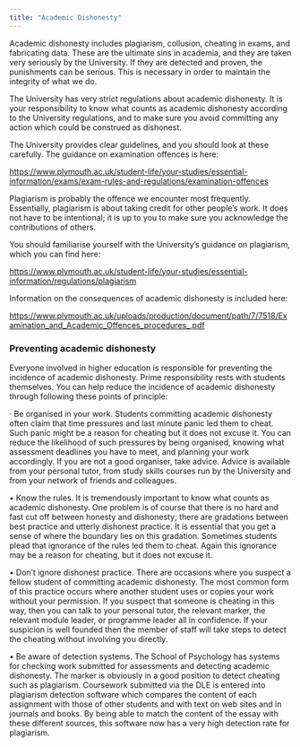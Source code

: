 ```yaml
---
title: "Academic Dishonesty"
---
```


Academic dishonesty includes plagiarism, collusion, cheating in exams, and fabricating data. These are the ultimate sins in academia, and they are taken very seriously by the University. If they are detected and proven, the punishments can be serious. This is necessary in order to maintain the integrity of what we do.

The University has very strict regulations about academic dishonesty. It is your responsibility to know what counts as academic dishonesty according to the University regulations, and to make sure you avoid committing any action which could be construed as dishonest.

The University provides clear guidelines, and you should look at these carefully. The guidance on examination offences is here:

<https://www.plymouth.ac.uk/student-life/your-studies/essential-information/exams/exam-rules-and-regulations/examination-offences>

Plagiarism is probably the offence we encounter most frequently. Essentially, plagiarism is about taking credit for other people's work. It does not have to be intentional; it is up to you to make sure you acknowledge the contributions of others.

You should familiarise yourself with the University's guidance on plagiarism, which you can find here:

<https://www.plymouth.ac.uk/student-life/your-studies/essential-information/regulations/plagiarism>

Information on the consequences of academic dishonesty is included here:

<https://www.plymouth.ac.uk/uploads/production/document/path/7/7518/Examination_and_Academic_Offences_procedures_.pdf>

### Preventing academic dishonesty

Everyone involved in higher education is responsible for preventing the incidence of academic dishonesty. Prime responsibility rests with students themselves. You can help reduce the incidence of academic dishonesty through following these points of principle:

· Be organised in your work. Students committing academic dishonesty often claim that time pressures and last minute panic led them to cheat. Such panic might be a reason for cheating but it does not excuse it. You can reduce the likelihood of such pressures by being organised, knowing what assessment deadlines you have to meet, and planning your work accordingly. If you are not a good organiser, take advice. Advice is available from your personal tutor, from study skills courses run by the University and from your network of friends and colleagues.

• Know the rules. It is tremendously important to know what counts as academic dishonesty. One problem is of course that there is no hard and fast cut off between honesty and dishonesty; there are gradations between best practice and utterly dishonest practice. It is essential that you get a sense of where the boundary lies on this gradation. Sometimes students plead that ignorance of the rules led them to cheat. Again this ignorance may be a reason for cheating, but it does not excuse it.

• Don't ignore dishonest practice. There are occasions where you suspect a fellow student of committing academic dishonesty. The most common form of this practice occurs where another student uses or copies your work without your permission. If you suspect that someone is cheating in this way, then you can talk to your personal tutor, the relevant marker, the relevant module leader, or programme leader all in confidence. If your suspicion is well founded then the member of staff will take steps to detect the cheating without involving you directly.

• Be aware of detection systems. The School of Psychology has systems for checking work submitted for assessments and detecting academic dishonesty. The marker is obviously in a good position to detect cheating such as plagiarism. Coursework submitted via the DLE is entered into plagiarism detection software which compares the content of each assignment with those of other students and with text on web sites and in journals and books. By being able to match the content of the essay with these different sources, this software now has a very high detection rate for plagiarism.
